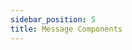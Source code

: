 ```yaml
---
sidebar_position: 5
title: Message Components
---
```


<!-- TODO: https://vladfrangu.notion.site/Handling-Interactions-not-Application-Commands-in-Sapphire-92e307005b9f4e3b849663ea43c57701 -->
